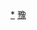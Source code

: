 <div style="position: relative" class="center">
{{Image label begin|image=Administrative Division Jiaozuo.png|width={{{1|655}}}|link=}} 
{{Image label|x=1550|y=680|scale={{{1|655}}}/2620|text={{vtext|[[解放区 (焦作市)|<span style="color: black;font-size:smaller;">'''解放区'''</span>]]}}}}
{{Image label|x=1390|y=610|scale={{{1|655}}}/2620|text={{vtext|[[中站区|<span style="color: black;">'''中站区'''</span>]]}}}}
{{Image label|x=1900|y=590|scale={{{1|655}}}/2620|text=[[马村区|<span style="color: black;font-size:smaller;">'''马村区'''</span>]]}}
{{Image label|x=1710|y=800|scale={{{1|655}}}/2620|text={{vtext|[[山阳区|<span style="color: black;">'''山阳区'''</span>]]}}}}
{{Image label|x=1860|y=340|scale={{{1|655}}}/2620|text=[[修武县|<span style="color: black;">'''修武县'''</span>]]}}
{{Image label|x=1170|y=850|scale={{{1|655}}}/2620|text={{vtext|[[博爱县|<span style="color: black;">'''博爱县'''</span>]]}}}}
{{Image label|x=1950|y=1270|scale={{{1|655}}}/2620|text=[[武陟县|<span style="color: black;">'''武陟县'''</span>]]}}
{{Image label|x=1150|y=1600|scale={{{1|655}}}/2620|text=[[温县|<span style="color: black;">'''温县'''</span>]]}}
{{Image label|x=680|y=1090|scale={{{1|655}}}/2620|text=[[沁阳市|<span style="color: black;">'''沁阳市'''</span>]]}}
{{Image label|x=420|y=1670|scale={{{1|655}}}/2620|text=[[孟州市|<span style="color: black;">'''孟州市'''</span>]]}}
</div>
<noinclude>
[[Category:焦作行政区划|*]]
[[Category:中华人民共和国地级行政区划图|豫]]
</noinclude>